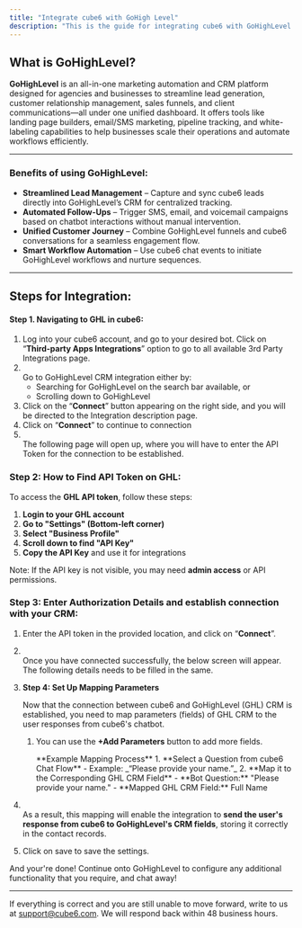 ```yaml
---
title: "Integrate cube6 with GoHigh Level"
description: "This is the guide for integrating cube6 with GoHighLevel Integration"
---
```


## **What is GoHighLevel?**

**GoHighLevel** is an all-in-one marketing automation and CRM platform designed for agencies and businesses to streamline lead generation, customer relationship management, sales funnels, and client communications—all under one unified dashboard. It offers tools like landing page builders, email/SMS marketing, pipeline tracking, and white-labeling capabilities to help businesses scale their operations and automate workflows efficiently.

---

### **Benefits of using GoHighLevel:**

- **Streamlined Lead Management** – Capture and sync cube6 leads directly into GoHighLevel’s CRM for centralized tracking.
- **Automated Follow-Ups** – Trigger SMS, email, and voicemail campaigns based on chatbot interactions without manual intervention.
- **Unified Customer Journey** – Combine GoHighLevel funnels and cube6 conversations for a seamless engagement flow.
- **Smart Workflow Automation** – Use cube6 chat events to initiate GoHighLevel workflows and nurture sequences.

---

## **Steps for Integration:**

#### **Step 1. Navigating to GHL in cube6:**

1. Log into your cube6 account, and go to your desired bot. Click on “**Third-party Apps Integrations**” option to go to all available 3rd Party Integrations page.
2. \
   Go to GoHighLevel CRM integration either by:
   - Searching for GoHighLevel on the search bar available, or
   - Scrolling down to GoHighLevel
3. Click on the “**Connect**” button appearing on the right side, and you will be directed to the Integration description page.
4. Click on “**Connect**” to continue to connection
5. \
   The following page will open up, where you will have to enter the API Token for the connection to be established.

### **Step 2: How to Find API Token on GHL:**

To access the **GHL API token**, follow these steps:

1. **Login to your GHL account**
2. **Go to "Settings" (Bottom-left corner)**
3. **Select "Business Profile"**
4. **Scroll down to find "API Key"**
5. **Copy the API Key** and use it for integrations

Note: If the API key is not visible, you may need **admin access** or API permissions.

### **Step 3: Enter Authorization Details and establish connection with your CRM:**

1. Enter the API token in the provided location, and click on “**Connect**”.
2. \
   Once you have connected successfully, the below screen will appear. The following details needs to be filled in the same.
3. **Step 4: Set Up Mapping Parameters**

   Now that the connection between cube6 and GoHighLevel (GHL) CRM is established, you need to map parameters (fields) of GHL CRM to the user responses from cube6's chatbot.
   1. You can use the **\+Add Parameters** button to add more fields.

      <Info>
        **Example Mapping Process**
        1. **Select a Question from cube6 Chat Flow**
           - Example: _“Please provide your name.”_
        2. **Map it to the Corresponding GHL CRM Field**
           - **Bot Question:** "Please provide your name."
           - **Mapped GHL CRM Field:** Full Name
      </Info>


2. \
   As a result, this mapping will enable the integration to **send the user's response from cube6 to GoHighLevel's CRM fields**, storing it correctly in the contact records.
3. Click on save to save the settings.

And your're done\! Continue onto GoHighLevel to configure any additional functionality that you require, and chat away\!

---

If everything is correct and you are still unable to move forward, write to us at [support@cube6.com](mailto:support@cube6.com). We will respond back within 48 business hours.